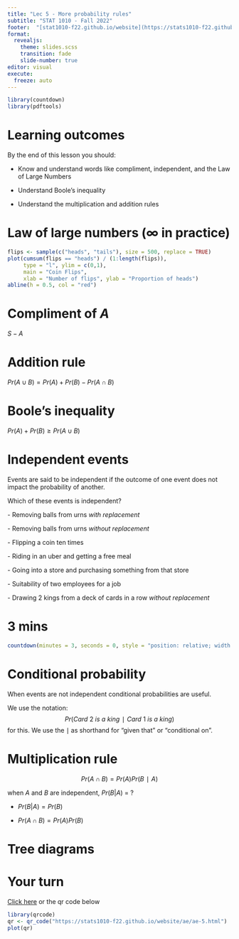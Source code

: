 ```yaml
---
title: "Lec 5 - More probability rules"
subtitle: "STAT 1010 - Fall 2022"
footer:  "[stat1010-f22.github.io/website](https://stats1010-f22.github.io/website/)"
format: 
  revealjs: 
    theme: slides.scss
    transition: fade
    slide-number: true
editor: visual
execute:
  freeze: auto
---
```


```r
library(countdown)
library(pdftools)
```

# Learning outcomes

By the end of this lesson you should:

-   Know and understand words like compliment, independent, and the Law of Large Numbers

-   Understand Boole's inequality

-   Understand the multiplication and addition rules

# Law of large numbers ($\infty$ in practice)
```r
flips <- sample(c("heads", "tails"), size = 500, replace = TRUE)
plot(cumsum(flips == "heads") / (1:length(flips)), 
     type = "l", ylim = c(0,1),  
     main = "Coin Flips", 
     xlab = "Number of flips", ylab = "Proportion of heads")
abline(h = 0.5, col = "red")
```

#  {background-image="lect_06-images/one_event.png" background-size="contain"}

# Compliment of $A$

$S - A$

#  {background-image="lect_06-images/blue_zones_venn_diagram.png" background-size="contain"}

# Addition rule

$Pr(A \cup B)=Pr(A)+Pr(B)−Pr(A \cap B)$

# Boole's inequality

$Pr(A)+Pr(B) \geq Pr(A \cup B)$

# Independent events

Events are said to be independent if the outcome of one event does not impact the probability of another.

Which of these events is independent?

\- Removing balls from urns *with replacement*

\- Removing balls from urns *without replacement*

\- Flipping a coin ten times

\- Riding in an uber and getting a free meal

\- Going into a store and purchasing something from that store

\- Suitability of two employees for a job

\- Drawing 2 kings from a deck of cards in a row *without replacement*

# 3 mins

```r
countdown(minutes = 3, seconds = 0, style = "position: relative; width: min-content;")
```

# Conditional probability

When events are not independent conditional probabilities are useful.

We use the notation: $$Pr(Card\: 2\: is\: a\: king∣Card\: 1\: is\: a\: king)$$ for this. We use the ∣ as shorthand for "given that" or "conditional on".

# Multiplication rule

$$Pr(A \cap B) = Pr(A)Pr(B∣A)$$

when $A$ and $B$ are independent, $Pr(B|A)$ = ?

::: incremental
-   $Pr(B|A) = Pr(B)$

-   $Pr(A \cap B) = Pr(A)Pr(B)$
:::

# Tree diagrams



# Your turn

[Click here](https://stats1010-f22.github.io/website/ae/ae-5.html) or the qr code below

```r
library(qrcode)
qr <- qr_code("https://stats1010-f22.github.io/website/ae/ae-5.html")
plot(qr)
```
